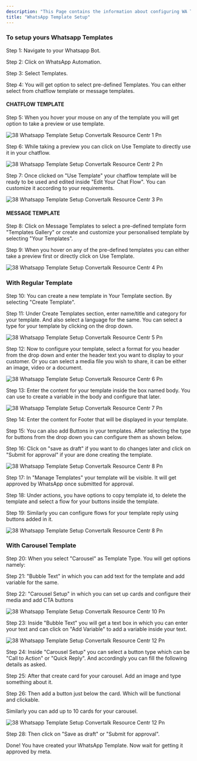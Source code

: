 ```yaml
---
description: "This Page contains the information about configuring WA Templates."
title: "WhatsApp Template Setup"
---
```


### To setup yours Whatsapp Templates

Step 1: Navigate to your Whatsapp Bot.

Step 2: Click on WhatsApp Automation.

Step 3: Select Templates.

Step 4: You will get option to select pre-defined Templates. You can either select from chatflow template or message templates.

#### **CHATFLOW TEMPLATE**

Step 5: When you hover your mouse on any of the template you will get option to take a preview or use template.

![38 Whatsapp Template Setup  Convertalk Resource Centr 1 Pn](/images/how-botpenguin-works/whatsapp-template-setup/38.whatsapp_template_setup_\_Convertalk_resource_centr-1.png)

Step 6: While taking a preview you can click on Use Template to directly use it in your chatflow.

![38 Whatsapp Template Setup  Convertalk Resource Centr 2 Pn](/images/how-botpenguin-works/whatsapp-template-setup/38.whatsapp_template_setup_\_Convertalk_resource_centr-2.png)

Step 7: Once clicked on "Use Template" your chatflow template will be ready to be used and edited inside "Edit Your Chat Flow". You can customize it according to your requirements.

![38 Whatsapp Template Setup  Convertalk Resource Centr 3 Pn](/images/how-botpenguin-works/whatsapp-template-setup/38.whatsapp_template_setup_\_Convertalk_resource_centr-3.png)

#### **MESSAGE TEMPLATE**

Step 8: Click on Message Templates to select a pre-defined template form "Templates Gallery" or create and customize your personalised template by selecting "Your Templates".

Step 9: When you hover on any of the pre-defined templates you can either take a preview first or directly click on Use Template.

![38 Whatsapp Template Setup  Convertalk Resource Centr 4 Pn](/images/how-botpenguin-works/whatsapp-template-setup/38.whatsapp_template_setup_\_Convertalk_resource_centr-4.png)

### **With Regular Template**

Step 10: You can create a new template in Your Template section. By selecting "Create Template".

Step 11: Under Create Templates section, enter name/title and category for your template. And also select a language for the same. You can select a type for your template by clicking on the drop down.

![38 Whatsapp Template Setup  Convertalk Resource Centr 5 Pn](/images/how-botpenguin-works/whatsapp-template-setup/38.whatsapp_template_setup_\_Convertalk_resource_centr-5.png)

Step 12: Now to configure your template, select a format for you header from the drop down and enter the header text you want to display to your customer. Or you can select a media file you wish to share, it can be either an image, video or a document.

![38 Whatsapp Template Setup  Convertalk Resource Centr 6 Pn](/images/how-botpenguin-works/whatsapp-template-setup/38.whatsapp_template_setup_\_Convertalk_resource_centr-6.png)

Step 13: Enter the content for your template inside the box named body. You can use   to create a variable in the body and configure that later.

![38 Whatsapp Template Setup  Convertalk Resource Centr 7 Pn](/images/how-botpenguin-works/whatsapp-template-setup/38.whatsapp_template_setup_\_Convertalk_resource_centr-7.png)

Step 14: Enter the content for Footer that will be displayed in your template.

Step 15: You can also add Buttons in your templates. After selecting the type for buttons from the drop down you can configure them as shown below.

Step 16: Click on "save as draft" if you want to do changes later and click on "Submit for approval" if your are done creating the template.

![38 Whatsapp Template Setup  Convertalk Resource Centr 8 Pn](/images/how-botpenguin-works/whatsapp-template-setup/38.whatsapp_template_setup_\_Convertalk_resource_centr-8.png)

Step 17: In "Manage Templates" your template will be visible. It will get approved by WhatsApp once submitted for approval.

Step 18: Under actions, you have options to copy template id, to delete the template and select a flow for your buttons inside the template.

Step 19: Similarly you can configure flows for your template reply using buttons added in it.

![38 Whatsapp Template Setup  Convertalk Resource Centr 8 Pn](/images/how-botpenguin-works/whatsapp-template-setup/38.whatsapp_template_setup_\_Convertalk_resource_centr-9.png)

### **With Carousel Template**

Step 20: When you select "Carousel" as Template Type. You will get options namely:

Step 21: "Bubble Text" in which you can add text for the template and add variable for the same.

Step 22: "Carousel Setup" in which you can set up cards and configure their media and add CTA buttons

![38 Whatsapp Template Setup  Convertalk Resource Centr 10 Pn](/images/how-botpenguin-works/whatsapp-template-setup/38.whatsapp_template_setup_\_Convertalk_resource_centr-10.png)

Step 23: Inside "Bubble Text" you will get a text box in which you can enter your text and can click on "Add Variable" to add a variable inside your text.

![38 Whatsapp Template Setup  Convertalk Resource Centr 12 Pn](/images/how-botpenguin-works/whatsapp-template-setup/38.whatsapp_template_setup_\_Convertalk_resource_centr-11.png)

Step 24: Inside "Carousel Setup" you can select a button type which can be "Call to Action" or "Quick Reply". And accordingly you can fill the following details as asked.

Step 25: After that create card for your carousel. Add an image and type something about it.

Step 26: Then add a button just below the card. Which will be functional and clickable.

Similarly you can add up to 10 cards for your carousel.

![38 Whatsapp Template Setup  Convertalk Resource Centr 12 Pn](/images/how-botpenguin-works/whatsapp-template-setup/38.whatsapp_template_setup_\_Convertalk_resource_centr-12.png)

Step 28: Then click on "Save as draft" or "Submit for approval".

Done\! You have created your WhatsApp Template. Now wait for getting it approved by meta.